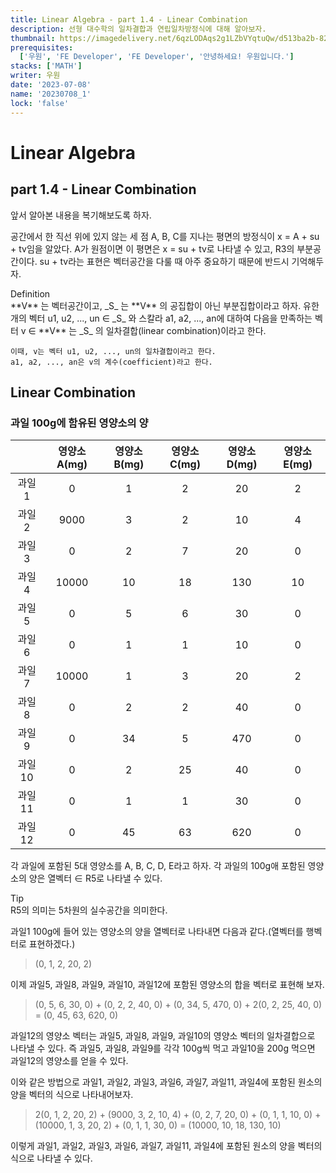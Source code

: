 ```yaml
---
title: Linear Algebra - part 1.4 - Linear Combination
description: 선형 대수학의 일차결합과 연립일차방정식에 대해 알아보자.
thumbnail: https://imagedelivery.net/6qzLODAqs2g1LZbVYqtuQw/d513ba2b-82a4-4814-6934-98fb30e57300/public
prerequisites:
  ['우원', 'FE Developer', 'FE Developer', '안녕하세요! 우원입니다.']
stacks: ['MATH']
writer: 우원
date: '2023-07-08'
name: '20230708_1'
lock: 'false'
---
```


# Linear Algebra

## part 1.4 - Linear Combination

앞서 알아본 내용을 복기해보도록 하자.

공간에서 한 직선 위에 있지 않는 세 점 A, B, C를 지나는 평면의 방정식이
x = A + su + tv임을 알았다.
A가 원점이면 이 평면은 x = su + tv로 나타낼 수 있고, R3의 부분공간이다.
su + tv라는 표현은 벡터공간을 다룰 때 아주 중요하기 때문에 반드시 기억해두자.

<div className="px-4 py-2 my-4 bg-blue-100 border-l-4 border-blue-500">
  <div className="text-lg font-bold">Definition</div>
  <div>
    **V** 는 벡터공간이고, _S_ 는 **V** 의 공집합이 아닌 부분집합이라고 하자. 유한개의
    벡터 u1, u2, ..., un ∈ _S_ 와 스칼라 a1, a2, ..., an에 대하여 다음을
    만족하는 벡터 v ∈ **V** 는 _S_ 의 일차결합(linear combination)이라고 한다.

    이때, v는 벡터 u1, u2, ..., un의 일차결합이라고 한다.
    a1, a2, ..., an은 v의 계수(coefficient)라고 한다.

  </div>
</div>

## Linear Combination

### 과일 100g에 함유된 영양소의 양

|        | 영양소 A(mg) | 영양소 B(mg) | 영양소 C(mg) | 영양소 D(mg) | 영양소 E(mg) |
| :----: | :----------: | :----------: | :----------: | :----------: | :----------: |
| 과일1  |      0       |      1       |      2       |      20      |      2       |
| 과일2  |     9000     |      3       |      2       |      10      |      4       |
| 과일3  |      0       |      2       |      7       |      20      |      0       |
| 과일4  |    10000     |      10      |      18      |     130      |      10      |
| 과일5  |      0       |      5       |      6       |      30      |      0       |
| 과일6  |      0       |      1       |      1       |      10      |      0       |
| 과일7  |    10000     |      1       |      3       |      20      |      2       |
| 과일8  |      0       |      2       |      2       |      40      |      0       |
| 과일9  |      0       |      34      |      5       |     470      |      0       |
| 과일10 |      0       |      2       |      25      |      40      |      0       |
| 과일11 |      0       |      1       |      1       |      30      |      0       |
| 과일12 |      0       |      45      |      63      |     620      |      0       |

각 과일에 포함된 5대 영양소를 A, B, C, D, E라고 하자.
각 과일의 100g애 포함된 영양소의 양은 열벡터 ∈ R5로 나타낼 수 있다.

<div className="px-4 py-2 my-4 bg-green-200 border-l-4 border-green-500">
  <div className="text-lg font-bold">Tip</div>
  <div>R5의 의미는 5차원의 실수공간을 의미한다.</div>
</div>

과일1 100g에 들어 있는 영양소의 양을 열벡터로 나타내면 다음과 같다.(열벡터를 행벡터로 표현하겠다.)

> (0, 1, 2, 20, 2)

이제 과일5, 과일8, 과일9, 과일10, 과일12에 포함된 영양소의 합을 벡터로 표현해 보자.

> (0, 5, 6, 30, 0) + (0, 2, 2, 40, 0) + (0, 34, 5, 470, 0) + 2(0, 2, 25, 40, 0) = (0, 45, 63, 620, 0)

과일12의 영양소 벡터는 과일5, 과일8, 과일9, 과일10의 영양소 벡터의 일차결합으로 나타낼 수 있다.
즉 과일5, 과일8, 과일9를 각각 100g씩 먹고 과일10을 200g 먹으면 과일12의 영양소를 얻을 수 있다.

이와 같은 방법으로 과일1, 과일2, 과일3, 과일6, 과일7, 과일11, 과일4에 포함된 원소의 양을 벡터의 식으로 나타내어보자.

> 2(0, 1, 2, 20, 2) + (9000, 3, 2, 10, 4) + (0, 2, 7, 20, 0) + (0, 1, 1, 10, 0) + (10000, 1, 3, 20, 2) + (0, 1, 1, 30, 0) = (10000, 10, 18, 130, 10)

이렇게 과일1, 과일2, 과일3, 과일6, 과일7, 과일11, 과일4에 포함된 원소의 양을 벡터의 식으로 나타낼 수 있다.
